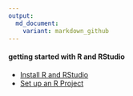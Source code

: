 ```yaml
---
output:
  md_document:
    variant: markdown_github
---
```


#### getting started with R and RStudio

- [Install R and RStudio](install_R.md)  
- [Set up an R Project](setup_R_project.md) 



